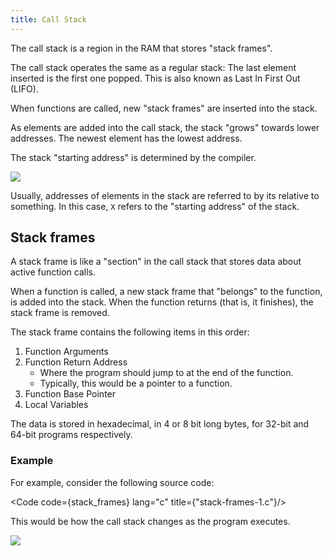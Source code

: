 ```yaml
---
title: Call Stack
---
```


The call stack is a region in the RAM that stores "stack frames".

The call stack operates the same as a regular stack: The last element inserted is the first one popped.
This is also known as Last In First Out (LIFO).

When functions are called, new "stack frames" are inserted into the stack.

As elements are added into the call stack, the stack "grows" towards lower addresses.
The newest element has the lowest address.

The stack "starting address" is determined by the compiler.

![](/src/assets/pwn/explanations/stack/call_stack.png)

Usually, addresses of elements in the stack are referred to by its relative to something.
In this case, `X` refers to the "starting address" of the stack.

## Stack frames
A stack frame is like a "section" in the call stack that stores data about active function calls.

When a function is called, a new stack frame that "belongs" to the function, is added into the stack.
When the function returns (that is, it finishes), the stack frame is removed.

The stack frame contains the following items in this order:
1. Function Arguments
2. Function Return Address
    - Where the program should jump to at the end of the function.
    - Typically, this would be a pointer to a function.
3. Function Base Pointer
4. Local Variables

The data is stored in hexadecimal, in 4 or 8 bit long bytes, for 32-bit and 64-bit programs respectively.

### Example
For example, consider the following source code:

<Code code={stack_frames} lang="c" title={"stack-frames-1.c"}/>

This would be how the call stack changes as the program executes.

![](/src/assets/pwn/explanations/stack/stack-frames-1.png)
